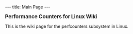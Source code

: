 ---
title: Main Page
---

<big>'''Performance Counters for Linux Wiki'''</big>

This is the wiki page for the perfcounters subsystem in Linux.